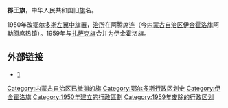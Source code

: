{{Merge|鄂尔多斯左翼中旗|time=2021-04-01T13:08:27+00:00}}
'''郡王旗'''，中华人民共和国旧[[旗_(行政区划)|旗]]名。

1950年改[[鄂尔多斯左翼中旗|鄂尔多斯左翼中旗]]置，[[治所|治所]]在阿腾席连（今[[内蒙古自治区|内蒙古自治区]][[伊金霍洛旗|伊金霍洛旗]]阿勒腾席热镇）。1959年与[[扎萨克旗|扎萨克旗]]合并为伊金霍洛旗。

== 外部链接 ==
*[https://web.archive.org/web/20100502053447/http://www.archives.nm.cn/show.aspx?id=166&cid=27]

{{中华人民共和国行政区划小作品}}

{{DEFAULTSORT:J}}
[[Category:内蒙古自治区已撤消的旗|Category:内蒙古自治区已撤消的旗]]
[[Category:鄂尔多斯行政区划史|Category:鄂尔多斯行政区划史]]
[[Category:伊金霍洛旗|Category:伊金霍洛旗]]
[[Category:1950年建立的行政區劃|Category:1950年建立的行政區劃]]
[[Category:1959年废除的行政区划|Category:1959年废除的行政区划]]